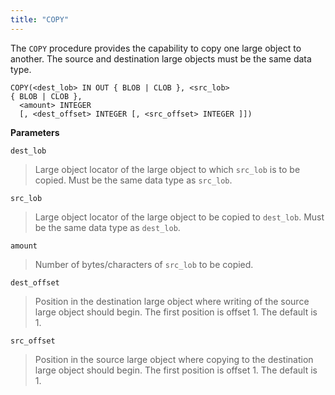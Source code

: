 ```yaml
---
title: "COPY"
---
```


The `COPY` procedure provides the capability to copy one large object to another. The source and destination large objects must be the same data type.

```text
COPY(<dest_lob> IN OUT { BLOB | CLOB }, <src_lob>
{ BLOB | CLOB },
  <amount> INTEGER
  [, <dest_offset> INTEGER [, <src_offset> INTEGER ]])
```

**Parameters**

`dest_lob`

> Large object locator of the large object to which `src_lob` is to be copied. Must be the same data type as `src_lob`.

`src_lob`

> Large object locator of the large object to be copied to `dest_lob`. Must be the same data type as `dest_lob`.

`amount`

> Number of bytes/characters of `src_lob` to be copied.

`dest_offset`

> Position in the destination large object where writing of the source large object should begin. The first position is offset 1. The default is 1.

`src_offset`

> Position in the source large object where copying to the destination large object should begin. The first position is offset 1. The default is 1.
